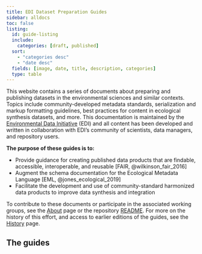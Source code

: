```yaml
---
title: EDI Dataset Preparation Guides
sidebar: alldocs
toc: false
listing:
  id: guide-listing
  include:
    categories: [draft, published]
  sort: 
    - "categories desc"
    - "date desc"
  fields: [image, date, title, description, categories]
  type: table
---
```


This website contains a series of documents about preparing and publishing datasets in the environmental sciences and similar contexts. Topics include community-developed metadata standards, serialization and markup formatting guidelines, best practices for content in ecological synthesis datasets, and more. This documentation is maintained by the [Environmental Data Initiative](https://edirepository.org) (EDI) and all content has been developed and written in collaboration with EDI's community of scientists, data managers, and repository users.

**The purpose of these guides is to:**

- Provide guidance for creating published data products that are findable, accessible, interoperable, and reusable [FAIR, @wilkinson_fair_2016]
- Augment the schema documentation for the Ecological Metadata Language [EML, @jones_ecological_2019]
- Facilitate the development and use of community-standard harmonized data products to improve data synthesis and integration

To contribute to these documents or participate in the associated working groups, see the [About](about.qmd) page or the repository [README](https://github.com/EDIorg/dataset_preparation_guides). For more on the history of this effort, and access to earlier editions of the guides, see the [History](history.qmd) page.

## The guides

::: {#guide-listing}
:::